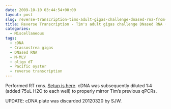 ```yaml
---
date: 2009-10-10 03:44:54+00:00
layout: post
slug: reverse-transcription-tims-adult-gigas-challenge-dnased-rna-from-20091008
title: Reverse Transcription - Tim's adult gigas challenge DNased RNA (from 20091008)
categories:
  - Miscellaneous
tags:
  - cDNA
  - Crassostrea gigas
  - DNased RNA
  - M-MLV
  - oligo dT
  - Pacific oyster
  - reverse transcription
---
```


Performed RT rxns. [Setup is here](https://eagle.fish.washington.edu/Arabidopsis/Notebook%20Workup%20Files/20091009-02.jpg). cDNA was subsequently diluted 1:4 (added 75uL H2O to each well) to properly mirror Tim's previous qPCRs.

UPDATE: cDNA plate was discarded 20120320 by SJW.
